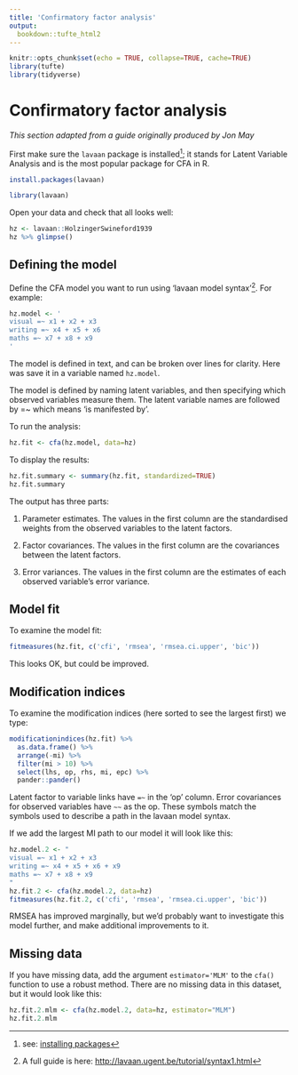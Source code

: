 ```yaml
---
title: 'Confirmatory factor analysis'
output:
  bookdown::tufte_html2
---
```



```r
knitr::opts_chunk$set(echo = TRUE, collapse=TRUE, cache=TRUE)
library(tufte)
library(tidyverse)
```


# Confirmatory factor analysis {#cfa}

*This section adapted from a guide originally produced by Jon May*


First make sure the `lavaan` package is installed^[see: [installing packages](#packages)]; it stands for Latent Variable Analysis and is the most popular package for CFA in R.

```r
install.packages(lavaan)
```


```r
library(lavaan)
```


Open your data and check that all looks well:

```r
hz <- lavaan::HolzingerSwineford1939
hz %>% glimpse()
```


## Defining the model

Define the CFA model you want to run using 'lavaan model syntax'^[A full guide is here: <http://lavaan.ugent.be/tutorial/syntax1.html>]. For example:


```r
hz.model <- '
visual =~ x1 + x2 + x3
writing =~ x4 + x5 + x6
maths =~ x7 + x8 + x9
'
```

The model is defined in text, and can be broken over lines for clarity.  Here was save it in a variable named `hz.model`. 

The model is defined by naming latent variables, and then specifying which observed variables measure them. The latent variable names are followed by =~ which means 'is manifested by'.


To run the analysis:

```r
hz.fit <- cfa(hz.model, data=hz)
```
  

To display the results:

```r
hz.fit.summary <- summary(hz.fit, standardized=TRUE)
hz.fit.summary
```


The output has three parts:

1. Parameter estimates. The values in the first column are the standardised weights from the observed variables to the latent factors.

2. Factor covariances. The values in the first column are the covariances between the latent factors.

3. Error variances. The values in the first column are the estimates of each observed variable’s error variance.



## Model fit

To examine the model fit:

```r
fitmeasures(hz.fit, c('cfi', 'rmsea', 'rmsea.ci.upper', 'bic')) 
```


This looks OK, but could be improved. 


## Modification indices

To examine the modification indices (here sorted to see the largest first) we type:

```r
modificationindices(hz.fit) %>% 
  as.data.frame() %>% 
  arrange(-mi) %>% 
  filter(mi > 10) %>% 
  select(lhs, op, rhs, mi, epc) %>% 
  pander::pander()
```


Latent factor to variable links have `=~` in the 'op' column. Error covariances for observed variables have `~~` as the op. These symbols match the symbols used to describe a path in the lavaan model syntax.


If we add the largest MI path to our model it will look like this:

```r
hz.model.2 <- "
visual =~ x1 + x2 + x3
writing =~ x4 + x5 + x6 + x9
maths =~ x7 + x8 + x9
"
hz.fit.2 <- cfa(hz.model.2, data=hz)
fitmeasures(hz.fit.2, c('cfi', 'rmsea', 'rmsea.ci.upper', 'bic')) 
```

RMSEA has improved marginally, but we'd probably want to investigate this model further, and make additional improvements to it.


## Missing data

If you have missing data, add the argument `estimator='MLM'` to the `cfa()` function to use a robust method. There are no missing data in this dataset, but it would look like this:

```r
hz.fit.2.mlm <- cfa(hz.model.2, data=hz, estimator="MLM")
hz.fit.2.mlm
```


